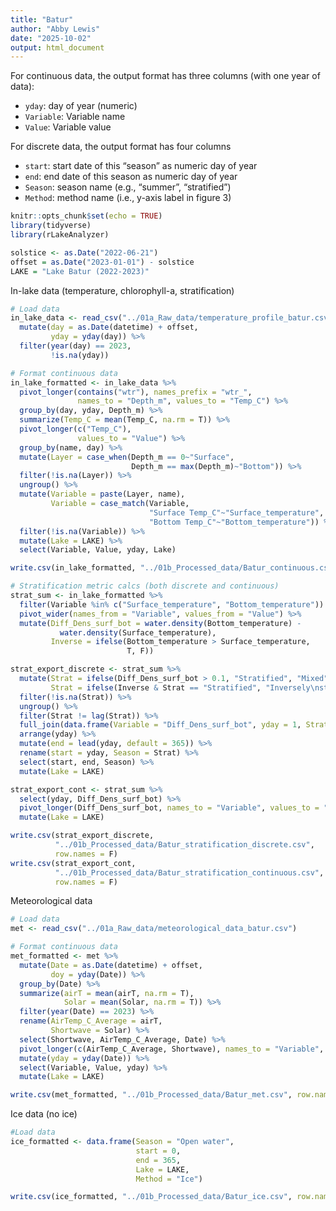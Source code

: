 ```yaml
---
title: "Batur"
author: "Abby Lewis"
date: "2025-10-02"
output: html_document
---
```


For continuous data, the output format has three columns (with one year of data):

-   `yday`: day of year (numeric)
-   `Variable`: Variable name
-   `Value`: Variable value

For discrete data, the output format has four columns

-   `start`: start date of this "season" as numeric day of year
-   `end`: end date of this season as numeric day of year
-   `Season`: season name (e.g., "summer", "stratified")
-   `Method`: method name (i.e., y-axis label in figure 3)

```r
knitr::opts_chunk$set(echo = TRUE)
library(tidyverse)
library(rLakeAnalyzer)

solstice <- as.Date("2022-06-21")
offset = as.Date("2023-01-01") - solstice
LAKE = "Lake Batur (2022-2023)" 
```

In-lake data (temperature, chlorophyll-a, stratification)

```r
# Load data
in_lake_data <- read_csv("../01a_Raw_data/temperature_profile_batur.csv") %>%
  mutate(day = as.Date(datetime) + offset,
         yday = yday(day)) %>%
  filter(year(day) == 2023,
         !is.na(yday)) 

# Format continuous data
in_lake_formatted <- in_lake_data %>%
  pivot_longer(contains("wtr"), names_prefix = "wtr_",
               names_to = "Depth_m", values_to = "Temp_C") %>%
  group_by(day, yday, Depth_m) %>%
  summarize(Temp_C = mean(Temp_C, na.rm = T)) %>%
  pivot_longer(c("Temp_C"),
               values_to = "Value") %>%
  group_by(name, day) %>%
  mutate(Layer = case_when(Depth_m == 0~"Surface",
                           Depth_m == max(Depth_m)~"Bottom")) %>%
  filter(!is.na(Layer)) %>%
  ungroup() %>%
  mutate(Variable = paste(Layer, name),
         Variable = case_match(Variable,
                               "Surface Temp_C"~"Surface_temperature",
                               "Bottom Temp_C"~"Bottom_temperature")) %>%
  filter(!is.na(Variable)) %>%
  mutate(Lake = LAKE) %>%
  select(Variable, Value, yday, Lake)

write.csv(in_lake_formatted, "../01b_Processed_data/Batur_continuous.csv", row.names = F)

# Stratification metric calcs (both discrete and continuous)
strat_sum <- in_lake_formatted %>%
  filter(Variable %in% c("Surface_temperature", "Bottom_temperature")) %>%
  pivot_wider(names_from = "Variable", values_from = "Value") %>%
  mutate(Diff_Dens_surf_bot = water.density(Bottom_temperature) - 
           water.density(Surface_temperature),
         Inverse = ifelse(Bottom_temperature > Surface_temperature,
                          T, F))

strat_export_discrete <- strat_sum %>%
  mutate(Strat = ifelse(Diff_Dens_surf_bot > 0.1, "Stratified", "Mixed"),
         Strat = ifelse(Inverse & Strat == "Stratified", "Inversely\nstratified", Strat)) %>%
  filter(!is.na(Strat)) %>%
  ungroup() %>%
  filter(Strat != lag(Strat)) %>%
  full_join(data.frame(Variable = "Diff_Dens_surf_bot", yday = 1, Strat = "Mixed")) %>%
  arrange(yday) %>%
  mutate(end = lead(yday, default = 365)) %>%
  rename(start = yday, Season = Strat) %>%
  select(start, end, Season) %>%
  mutate(Lake = LAKE)

strat_export_cont <- strat_sum %>%
  select(yday, Diff_Dens_surf_bot) %>%
  pivot_longer(Diff_Dens_surf_bot, names_to = "Variable", values_to = "Value") %>%
  mutate(Lake = LAKE)

write.csv(strat_export_discrete, 
          "../01b_Processed_data/Batur_stratification_discrete.csv", 
          row.names = F)
write.csv(strat_export_cont, 
          "../01b_Processed_data/Batur_stratification_continuous.csv", 
          row.names = F)
```

Meteorological data

```r
# Load data
met <- read_csv("../01a_Raw_data/meteorological_data_batur.csv")

# Format continuous data
met_formatted <- met %>%
  mutate(Date = as.Date(datetime) + offset,
         doy = yday(Date)) %>%
  group_by(Date) %>%
  summarize(airT = mean(airT, na.rm = T),
            Solar = mean(Solar, na.rm = T)) %>%
  filter(year(Date) == 2023) %>%
  rename(AirTemp_C_Average = airT,
         Shortwave = Solar) %>%
  select(Shortwave, AirTemp_C_Average, Date) %>%
  pivot_longer(c(AirTemp_C_Average, Shortwave), names_to = "Variable", values_to = "Value") %>%
  mutate(yday = yday(Date)) %>%
  select(Variable, Value, yday) %>%
  mutate(Lake = LAKE)

write.csv(met_formatted, "../01b_Processed_data/Batur_met.csv", row.names = F)
```

Ice data
(no ice)
```r
#Load data
ice_formatted <- data.frame(Season = "Open water",
                            start = 0, 
                            end = 365,
                            Lake = LAKE,
                            Method = "Ice")

write.csv(ice_formatted, "../01b_Processed_data/Batur_ice.csv", row.names = F)
```

